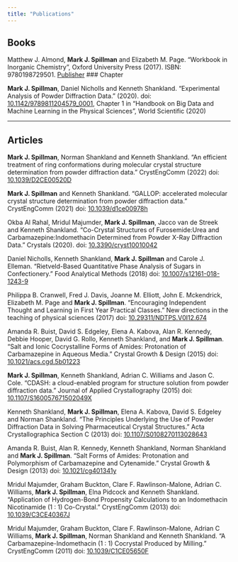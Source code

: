 ```yaml
---
title: "Publications"
---
```


## Books

Matthew J. Almond, **Mark J. Spillman** and Elizabeth M. Page. "Workbook in Inorganic Chemistry", Oxford University Press (2017). ISBN: 9780198729501. [Publisher](https://global.oup.com/ukhe/product/workbook-in-inorganic-chemistry-9780198729501?cc=gb&lang=en&)
### Chapter

**Mark J. Spillman**, Daniel Nicholls and Kenneth Shankland. “Experimental Analysis of Powder Diffraction Data.” (2020). doi: [10.1142/9789811204579_0001](https://doi.org/10.1142/9789811204579_0001), Chapter 1 in "Handbook on Big Data and Machine Learning in the Physical Sciences", World Scientific (2020)

---

## Articles

**Mark J. Spillman**, Norman Shankland and Kenneth Shankland. “An efficient treatment of ring conformations during molecular crystal structure determination from powder diffraction data.” CrystEngComm (2022) doi: [10.1039/D2CE00520D](https://doi.org/10.1039/D2CE00520D)

**Mark J. Spillman** and Kenneth Shankland. “GALLOP: accelerated molecular crystal structure determination from powder diffraction data.” CrystEngComm (2021) doi: [10.1039/d1ce00978h](https://doi.org/10.1039/d1ce00978h)

Okba Al Rahal, Mridul Majumder, **Mark J. Spillman**, Jacco van de Streek and Kenneth Shankland. "Co-Crystal Structures of Furosemide:Urea and Carbamazepine:Indomethacin Determined from Powder X-Ray Diffraction Data." Crystals (2020). doi: [10.3390/cryst10010042](https://doi.org/10.3390/cryst10010042)

Daniel Nicholls, Kenneth Shankland, **Mark J. Spillman** and Carole J. Elleman. "Rietveld-Based Quantitative Phase Analysis of Sugars in Confectionery." Food Analytical Methods (2018) doi: [10.1007/s12161-018-1243-9](https://doi.org/10.1007/s12161-018-1243-9)

Philippa B. Cranwell, Fred J. Davis, Joanne M. Elliott, John E. Mckendrick, Elizabeth M. Page and **Mark J. Spillman**. "Encouraging Independent Thought and Learning in First Year Practical Classes." New directions in the teaching of physical sciences (2017) doi: [10.29311/NDTPS.V0I12.674](https://doi.org/10.29311/NDTPS.V0I12.674)

Amanda R. Buist, David S. Edgeley, Elena A. Kabova, Alan R. Kennedy, Debbie Hooper, David G. Rollo, Kenneth Shankland, and **Mark J. Spillman**. "Salt and Ionic Cocrystalline Forms of Amides: Protonation of Carbamazepine in Aqueous Media." Crystal Growth & Design (2015) doi: [10.1021/acs.cgd.5b01223](https://doi.org/10.1021/acs.cgd.5b01223)

**Mark J. Spillman**, Kenneth Shankland, Adrian C. Williams and Jason C. Cole. "CDASH: a cloud-enabled program for structure solution from powder diffraction data." Journal of Applied Crystallography (2015) doi: [10.1107/S160057671502049X](https://doi.org/10.1107/S160057671502049X)

Kenneth Shankland, **Mark J. Spillman**, Elena A. Kabova, David S. Edgeley and Norman Shankland. "The Principles Underlying the Use of Powder Diffraction Data in Solving Pharmaceutical Crystal Structures." Acta Crystallographica Section C (2013) doi: [10.1107/S0108270113028643](https://doi.org/10.1107/S0108270113028643)

Amanda R. Buist, Alan R. Kennedy, Kenneth Shankland, Norman Shankland and **Mark J. Spillman**. "Salt Forms of Amides: Protonation and Polymorphism of Carbamazepine and Cytenamide." Crystal Growth & Design (2013) doi: [10.1021/cg401341y](https://doi.org/10.1021/cg401341y)

Mridul Majumder, Graham Buckton, Clare F. Rawlinson-Malone, Adrian C. Williams, **Mark J. Spillman**, Elna Pidcock and Kenneth Shankland. "Application of Hydrogen-Bond Propensity Calculations to an Indomethacin Nicotinamide (1 : 1) Co-Crystal." CrystEngComm (2013) doi: [10.1039/C3CE40367J](https://doi.org/10.1039/C3CE40367J)

Mridul Majumder, Graham Buckton, Clare F. Rawlinson-Malone, Adrian C Williams, **Mark J. Spillman**, Norman Shankland and Kenneth Shankland. "A Carbamazepine-Indomethacin (1 : 1) Cocrystal Produced by Milling." CrystEngComm  (2011) doi: [10.1039/C1CE05650F](https://doi.org/10.1039/C1CE05650F)




